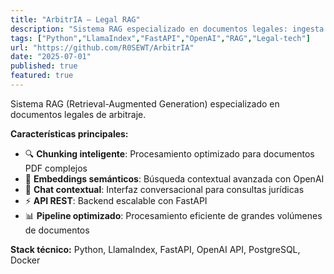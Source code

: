 ```yaml
---
title: "ArbitrIA — Legal RAG"
description: "Sistema RAG especializado en documentos legales: ingesta inteligente, embeddings semánticos y chat contextual para consultas jurídicas precisas."
tags: ["Python","LlamaIndex","FastAPI","OpenAI","RAG","Legal-tech"]
url: "https://github.com/R0SEWT/ArbitrIA"
date: "2025-07-01"
published: true
featured: true
---
```


Sistema RAG (Retrieval-Augmented Generation) especializado en documentos legales de arbitraje. 

**Características principales:**
- 🔍 **Chunking inteligente**: Procesamiento optimizado para documentos PDF complejos
- 🧠 **Embeddings semánticos**: Búsqueda contextual avanzada con OpenAI
- 💬 **Chat contextual**: Interfaz conversacional para consultas jurídicas
- ⚡ **API REST**: Backend escalable con FastAPI
- 📊 **Pipeline optimizado**: Procesamiento eficiente de grandes volúmenes de documentos

**Stack técnico:** Python, LlamaIndex, FastAPI, OpenAI API, PostgreSQL, Docker
